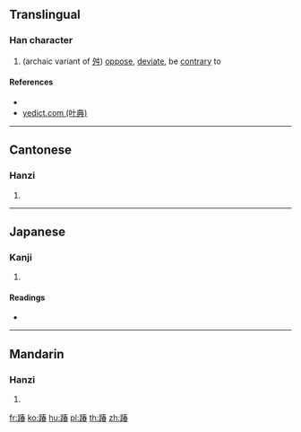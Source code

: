 {{character info/new}}
==Translingual==

===Han character===
{{Han char|rn=157|rad=足|as=09|sn=16|four=65162|canj=RMQKA|ids=⿰[[足|⻊]][[春]]}}

# (archaic variant of [[舛]]) [[oppose]], [[deviate]], be [[contrary]] to

====References====
* {{Han ref|kx=1229.190|dkj=37683|dj=1701.220|hdz=63720.130|uh=8E33|ud=36403|bh=EBBD|bd=60349}}
* [http://yedict.com/htm/8E/8E33.htm yedict.com (叶典)]

----

==Cantonese==

===Hanzi===
{{yue-hanzi|jyut=[[ceon2]], [[cyun2]]|y=cheun2, chyun2}}

# {{defn|lang=yue|sort=足09}}

----

==Japanese==

===Kanji===
{{ja-kanji|grade=|rs=足09}}

# {{defn|lang=ja|sort=足09}}

====Readings====
* {{ja-readings|on=[[しゅん]] (shun), [[せん]] (sen)|kun=[[そむく]] (somuku)|nanori=}}

----

==Mandarin==

===Hanzi===
{{cmn-hanzi|pin=[[chuǎn]] ([[chuan3]]), [[chǔn]] ([[chun3]])|wg=ch'uan<sup>3</sup>, ch'un<sup>3</sup>}}

# {{defn|lang=cmn|sort=足09}}

[[fr:踳]]
[[ko:踳]]
[[hu:踳]]
[[pl:踳]]
[[th:踳]]
[[zh:踳]]